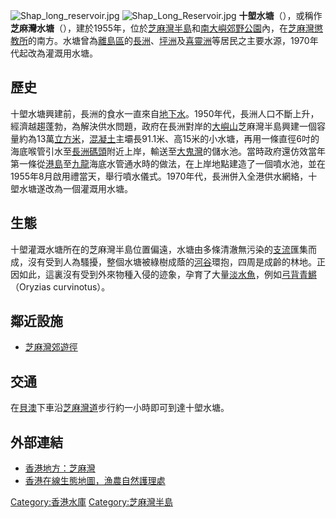 [[File:Shap_long_reservoir.jpg|thumb]]
[[File:Shap_Long_Reservoir.jpg|thumb]]
'''十塱水塘'''（{{lang-en|'''Shap Long Reservoir'''}}），或稱作'''芝麻灣水塘'''（{{lang-en|'''Chi Ma Wan Reservoir'''}}），建於1955年，位於[[芝麻灣半島|芝麻灣半島]]和[[南大嶼郊野公園|南大嶼郊野公園]]內，在[[芝麻灣懲教所|芝麻灣懲教所]]的南方。水塘曾為[[離島區|離島區]]的[[長洲_(香港)|長洲]]、[[坪洲|坪洲]]及[[喜靈洲|喜靈洲]]等居民之主要水源，1970年代起改為灌溉用水塘。

==歷史==
十塱水塘興建前，長洲的食水一直來自[[地下水|地下水]]。1950年代，長洲人口不斷上升，經濟越趨蓬勃，為解決供水問題，政府在長洲對岸的[[大嶼山|大嶼山]]芝麻灣半島興建一個容量約為13萬[[立方米|立方米]]，[[混凝土|混凝土]]主壩長91.1米、高15米的小水塘，再用一條直徑6吋的海底喉管引水至[[長洲渡輪碼頭|長洲碼頭]]附近上岸，輸送至[[大鬼灣|大鬼灣]]的儲水池。當時政府還仿效當年第一條從[[港島|港島]]至[[九龍|九龍]]海底水管通水時的做法，在上岸地點建造了一個噴水池，並在1955年8月啟用禮當天，舉行噴水儀式。1970年代，長洲併入全港供水網絡，十塱水塘遂改為一個灌溉用水塘。

==生態==
十塱灌溉水塘所在的芝麻灣半島位置偏遠，水塘由多條清澈無污染的[[支流|支流]]匯集而成，沒有受到人為騷擾，整個水塘被綠樹成蔭的[[河谷|河谷]]環抱，四周是成齡的林地。正因如此，這裏沒有受到外來物種入侵的迹象，孕育了大量[[淡水魚|淡水魚]]，例如[[弓背青鱂|弓背青鱂]]（Oryzias curvinotus）。

==鄰近設施==
*[[芝麻灣郊遊徑|芝麻灣郊遊徑]]

==交通==
在[[貝澳|貝澳]]下車沿[[芝麻灣道|芝麻灣道]]步行約一小時即可到達十塱水塘。

==外部連結==
*[http://www.hk-place.com/viewtext.php?id=142 香港地方：芝麻灣]{{Wayback|url=http://www.hk-place.com/viewtext.php?id=142 |date=20080430040733 }}
*[https://web.archive.org/web/20151230193357/http://www.hkecomap.net/distribution_detail.asp?AnimalID=4&SiteID=33&lang=cht 香港在線生態地圖，漁農自然護理處]

{{香港水庫}}

[[Category:香港水庫|Category:香港水庫]]
[[Category:芝麻灣半島|Category:芝麻灣半島]]